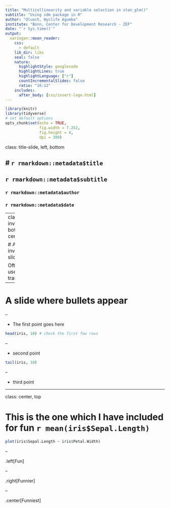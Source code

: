 ```yaml
---
title: "Multicollinearity and variable selection in stan_glm()"
subtitle: "Using sdm package in R"
author: "Oluoch, Wyclife Agumba"
institute: "Bonn, Center for Development Research - ZEF"
date: "`r Sys.time()`"
output:
  xaringan::moon_reader:
    css: 
      - default
    lib_dir: libs
    seal: false
    nature:
      highlightStyle: googlecode
      highlightLines: true
      highlightLanguage: ["r"]
      countIncrementalSlides: false
      ratio: "16:12"
    includes:
      after_body: [css/insert-logo.html]
---
```


```r
library(knitr)
library(tidyverse)
# set default options
opts_chunk$set(echo = TRUE,
               fig.width = 7.252,
               fig.height = 4,
               dpi = 300)
```

class: title-slide, left, bottom

# `r rmarkdown::metadata$title`
----
## **`r rmarkdown::metadata$subtitle`**
### `r rmarkdown::metadata$author`
### `r rmarkdown::metadata$date`

---
class: inverse, bottom, center

# An inverse slide s

Often used for transitions

---

# A slide where bullets appear

--

* The first point goes here
```r
head(iris, 10) # check the first few rows
```


--

* second point
```r
tail(iris, 10)
```
--

* third point

---

class: center, top

# This is the one which I have included for fun `r mean(iris$Sepal.Length)`
```r
plot(iris$Sepal.Length ~ iris$Petal.Width)
```
--

.left[Fun]

--

.right[Funnier]

--

.center[Funniest]
